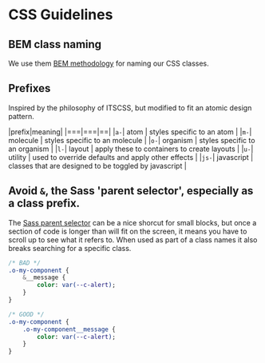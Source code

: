 
<Meta title="For Developers/CSS Guidelines" />

# CSS Guidelines

## BEM class naming

We use them [BEM methodology](http://getbem.com/naming/) for naming our CSS classes. 

## Prefixes

Inspired by the philosophy of ITSCSS, but modified to fit an atomic design pattern.

|prefix|meaning|
|===|===|==|
|`a-`| atom | styles specific to an atom |
|`m-`| molecule | styles specific to an molecule |
|`o-`| organism | styles specific to an organism |
|`l-`| layout | apply these to containers to create layouts |
|`u-`| utility | used to override defaults and apply other effects |
|`js-`| javascript | classes that are designed to be toggled by javascript |

## Avoid `&`, the Sass 'parent selector', especially as a class prefix.
The [Sass parent selector](https://sass-lang.com/documentation/style-rules/parent-selector) can be a nice shorcut for small blocks, but once a section of code is longer than will fit on the screen, it means you have to scroll up to see what it refers to. When used as part of a class names it also breaks searching for a specific class.

```sass
/* BAD */
.o-my-component {
    &__message {
        color: var(--c-alert);
    }
}

/* GOOD */
.o-my-component {
    .o-my-component__message {
        color: var(--c-alert);
    }
}
```